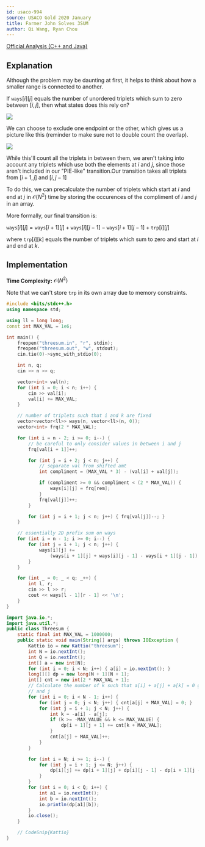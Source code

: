 ```yaml
---
id: usaco-994
source: USACO Gold 2020 January
title: Farmer John Solves 3SUM
author: Qi Wang, Ryan Chou
---
```


[Official Analysis (C++ and Java)](http://www.usaco.org/current/data/sol_threesum_gold_jan20.html)

## Explanation

Although the problem may be daunting at first, it helps to think about how a smaller range is connected to another.

If $\texttt{ways}[i][j]$ equals the number of unordered triplets which sum to zero between $[i, j]$, then what states does this rely on?

![](usaco-994/init.png)

We can choose to exclude one endpoint or the other, which gives us a picture like this (reminder to make sure not to double count the overlap).

![](usaco-994/ps.png)

While this'll count all the triplets in between them, we aren't taking into account any triplets which use both the elements at $i$ and $j$, since those aren't included in our "PIE-like" transition.<Asterisk>Our transition takes all triplets from $[i + 1, j]$ and $[i, j - 1]$</Asterisk>

To do this, we can precalculate the number of triplets which start at $i$ and end at $j$ in $\mathcal{O}(N^2)$ time by storing the occurences of the compliment of $i$ and $j$ in an array.

More formally, our final transition is:

$\texttt{ways}[i][j] = \texttt{ways}[i + 1][j] + \texttt{ways}[i][j - 1] - \texttt{ways}[i + 1][j - 1] + \texttt{trp}[i][j]$

where $\texttt{trp}[i][k]$ equals the number of triplets which sum to zero and start at $i$ and end at $k$.

## Implementation

**Time Complexity:** $\mathcal{O}(N^2)$

Note that we can't store $\texttt{trp}$ in its own array due to memory constraints.

<LanguageSection>

<CPPSection>

```cpp
#include <bits/stdc++.h>
using namespace std;

using ll = long long;
const int MAX_VAL = 1e6;

int main() {
	freopen("threesum.in", "r", stdin);
	freopen("threesum.out", "w", stdout);
	cin.tie(0)->sync_with_stdio(0);

	int n, q;
	cin >> n >> q;

	vector<int> val(n);
	for (int i = 0; i < n; i++) {
		cin >> val[i];
		val[i] += MAX_VAL;
	}

	// number of triplets such that i and k are fixed
	vector<vector<ll>> ways(n, vector<ll>(n, 0));
	vector<int> frq(2 * MAX_VAL);

	for (int i = n - 2; i >= 0; i--) {
		// be careful to only consider values in between i and j
		frq[val[i + 1]]++;

		for (int j = i + 2; j < n; j++) {
			// separate val from shifted amt
			int compliment = (MAX_VAL * 3) - (val[i] + val[j]);

			if (compliment >= 0 && compliment < (2 * MAX_VAL)) {
				ways[i][j] = frq[rem];
			}
			frq[val[j]]++;
		}

		for (int j = i + 1; j < n; j++) { frq[val[j]]--; }
	}

	// essentially 2D prefix sum on ways
	for (int i = n - 1; i >= 0; i--) {
		for (int j = i + 1; j < n; j++) {
			ways[i][j] +=
			    (ways[i + 1][j] + ways[i][j - 1] - ways[i + 1][j - 1]);
		}
	}

	for (int _ = 0; _ < q; _++) {
		int l, r;
		cin >> l >> r;
		cout << ways[l - 1][r - 1] << '\n';
	}
}
```
</CPPSection>
<JavaSection>

```java
import java.io.*;
import java.util.*;
public class Threesum {
	static final int MAX_VAL = 1000000;
	public static void main(String[] args) throws IOException {
		Kattio io = new Kattio("threesum");
		int N = io.nextInt();
		int Q = io.nextInt();
		int[] a = new int[N];
		for (int i = 0; i < N; i++) { a[i] = io.nextInt(); }
		long[][] dp = new long[N + 1][N + 1];
		int[] cnt = new int[2 * MAX_VAL + 1];
		// Calculate the number of k such that a[i] + a[j] + a[k] = 0 given i
		// and j
		for (int i = 0; i < N - 1; i++) {
			for (int j = 0; j < N; j++) { cnt[a[j] + MAX_VAL] = 0; }
			for (int j = i + 1; j < N; j++) {
				int k = -a[i] - a[j];
				if (k >= -MAX_VALUE && k <= MAX_VALUE) {
					dp[i + 1][j + 1] += cnt[k + MAX_VAL];
				}
				cnt[a[j] + MAX_VAL]++;
			}
		}

		for (int i = N; i >= 1; i--) {
			for (int j = i + 1; j <= N; j++) {
				dp[i][j] += dp[i + 1][j] + dp[i][j - 1] - dp[i + 1][j - 1];
			}
		}
		for (int i = 0; i < Q; i++) {
			int a1 = io.nextInt();
			int b = io.nextInt();
			io.println(dp[a1][b]);
		}
		io.close();
	}

	// CodeSnip{Kattio}
}
```
</JavaSection>
</LanguageSection>
